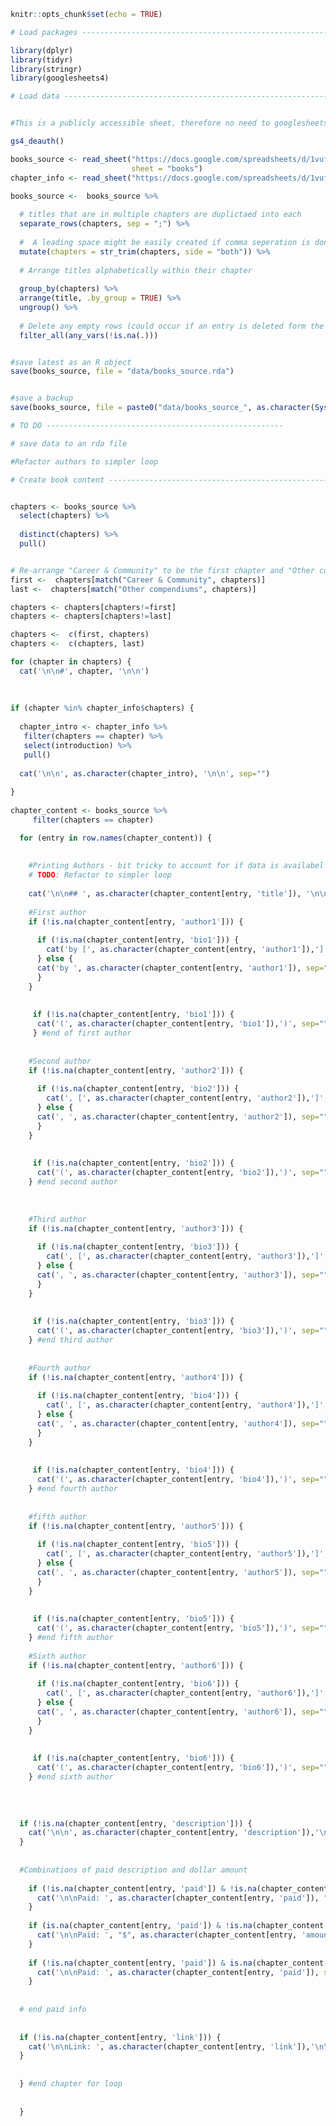 ```r
knitr::opts_chunk$set(echo = TRUE)
```

```r
# Load packages -----------------------------------------------------------

library(dplyr)
library(tidyr)
library(stringr)
library(googlesheets4)

```




```r
# Load data ---------------------------------------------------------------


#This is a publicly accessible sheet, therefore no need to googlesheets4 authorisation

gs4_deauth()

books_source <- read_sheet("https://docs.google.com/spreadsheets/d/1vufdtrIzF5wbkWZUG_HGIBAXpT1C4joPx2qTh5aYzDg",
                           sheet = "books")
chapter_info <- read_sheet("https://docs.google.com/spreadsheets/d/1vufdtrIzF5wbkWZUG_HGIBAXpT1C4joPx2qTh5aYzDg/edit#gid=477753205", sheet="chapter_info")
```


```r

books_source <-  books_source %>% 
  
  # titles that are in multiple chapters are duplictaed into each
  separate_rows(chapters, sep = ";") %>% 
  
  #  A leading space might be easily created if comma seperation is done, so this removes it
  mutate(chapters = str_trim(chapters, side = "both")) %>% 
  
  # Arrange titles alphabetically within their chapter
  
  group_by(chapters) %>% 
  arrange(title, .by_group = TRUE) %>% 
  ungroup() %>% 
  
  # Delete any empty rows (could occur if an entry is deleted form the google sheet)
  filter_all(any_vars(!is.na(.)))  


#save latest as an R object
save(books_source, file = "data/books_source.rda")


#save a backup
save(books_source, file = paste0("data/books_source_", as.character(Sys.Date()), ".rda", sep=""))


```



```r
# TO DO -----------------------------------------------------

# save data to an rda file

#Refactor authors to simpler loop
```



```r
# Create book content -----------------------------------------------------


chapters <- books_source %>% 
  select(chapters) %>%
  
  distinct(chapters) %>% 
  pull() 


# Re-arrange "Career & Community" to be the first chapter and "Other compendiums" to be the last. 
first <-  chapters[match("Career & Community", chapters)]
last <-  chapters[match("Other compendiums", chapters)]

chapters <- chapters[chapters!=first]
chapters <- chapters[chapters!=last]

chapters <-  c(first, chapters)
chapters <-  c(chapters, last)

```




```r


for (chapter in chapters) {
  cat('\n\n#', chapter, '\n\n')
 
 
  
if (chapter %in% chapter_info$chapters) {
  
  chapter_intro <- chapter_info %>% 
   filter(chapters == chapter) %>% 
   select(introduction) %>% 
   pull()
  
  cat('\n\n', as.character(chapter_intro), '\n\n', sep="")
    
}  
  
chapter_content <- books_source %>% 
     filter(chapters == chapter)

  for (entry in row.names(chapter_content)) {
    
    
    #Printing Authors - bit tricky to account for if data is availabel or not, and if a link is availabel or not. 
    # TODO: Refactor to simpler loop
    
    cat('\n\n## ', as.character(chapter_content[entry, 'title']), '\n\n', sep="")
    
    #First author
    if (!is.na(chapter_content[entry, 'author1'])) {
      
      if (!is.na(chapter_content[entry, 'bio1'])) {
        cat('by [', as.character(chapter_content[entry, 'author1']),']', sep="")
      } else {
      cat('by ', as.character(chapter_content[entry, 'author1']), sep="")
      }
    }
    
      
     if (!is.na(chapter_content[entry, 'bio1'])) {
      cat('(', as.character(chapter_content[entry, 'bio1']),')', sep="")
     } #end of first author
    
    
    #Second author
    if (!is.na(chapter_content[entry, 'author2'])) {
      
      if (!is.na(chapter_content[entry, 'bio2'])) {
        cat(', [', as.character(chapter_content[entry, 'author2']),']', sep="")
      } else {
      cat(', ', as.character(chapter_content[entry, 'author2']), sep="")
      }
    }
    
      
     if (!is.na(chapter_content[entry, 'bio2'])) {
      cat('(', as.character(chapter_content[entry, 'bio2']),')', sep="")
    } #end second author
    
    
    
    #Third author
    if (!is.na(chapter_content[entry, 'author3'])) {
      
      if (!is.na(chapter_content[entry, 'bio3'])) {
        cat(', [', as.character(chapter_content[entry, 'author3']),']', sep="")
      } else {
      cat(', ', as.character(chapter_content[entry, 'author3']), sep="")
      }
    }
    
      
     if (!is.na(chapter_content[entry, 'bio3'])) {
      cat('(', as.character(chapter_content[entry, 'bio3']),')', sep="")
    } #end third author
    
    
    #Fourth author
    if (!is.na(chapter_content[entry, 'author4'])) {
      
      if (!is.na(chapter_content[entry, 'bio4'])) {
        cat(', [', as.character(chapter_content[entry, 'author4']),']', sep="")
      } else {
      cat(', ', as.character(chapter_content[entry, 'author4']), sep="")
      }
    }
    
      
     if (!is.na(chapter_content[entry, 'bio4'])) {
      cat('(', as.character(chapter_content[entry, 'bio4']),')', sep="")
    } #end fourth author
    
    
    #fifth author
    if (!is.na(chapter_content[entry, 'author5'])) {
      
      if (!is.na(chapter_content[entry, 'bio5'])) {
        cat(', [', as.character(chapter_content[entry, 'author5']),']', sep="")
      } else {
      cat(', ', as.character(chapter_content[entry, 'author5']), sep="")
      }
    }
    
      
     if (!is.na(chapter_content[entry, 'bio5'])) {
      cat('(', as.character(chapter_content[entry, 'bio5']),')', sep="")
    } #end fifth author
    
    #Sixth author
    if (!is.na(chapter_content[entry, 'author6'])) {
      
      if (!is.na(chapter_content[entry, 'bio6'])) {
        cat(', [', as.character(chapter_content[entry, 'author6']),']', sep="")
      } else {
      cat(', ', as.character(chapter_content[entry, 'author6']), sep="")
      }
    }
    
      
     if (!is.na(chapter_content[entry, 'bio6'])) {
      cat('(', as.character(chapter_content[entry, 'bio6']),')', sep="")
    } #end sixth author
    
    
    
      
  if (!is.na(chapter_content[entry, 'description'])) {
    cat('\n\n', as.character(chapter_content[entry, 'description']),'\n\n', sep="")   
  }
  
     
  #Combinations of paid description and dollar amount  
  
    if (!is.na(chapter_content[entry, 'paid']) & !is.na(chapter_content[entry, 'amount_usd']) ) {
      cat('\n\nPaid: ', as.character(chapter_content[entry, 'paid']), " $", as.character(chapter_content[entry, 'amount_usd']), sep="") 
    }
    
    if (is.na(chapter_content[entry, 'paid']) & !is.na(chapter_content[entry, 'amount_usd']) ) {
      cat('\n\nPaid: ', "$", as.character(chapter_content[entry, 'amount_usd']), sep="") 
    }
    
    if (!is.na(chapter_content[entry, 'paid']) & is.na(chapter_content[entry, 'amount_usd']) ) {
      cat('\n\nPaid: ', as.character(chapter_content[entry, 'paid']), sep="") 
    }
    
    
  # end paid info
    
    
  if (!is.na(chapter_content[entry, 'link'])) {
    cat('\n\nLink: ', as.character(chapter_content[entry, 'link']),'\n\n', sep="")   
  }
    
    
  } #end chapter for loop
    
    
  }


```



